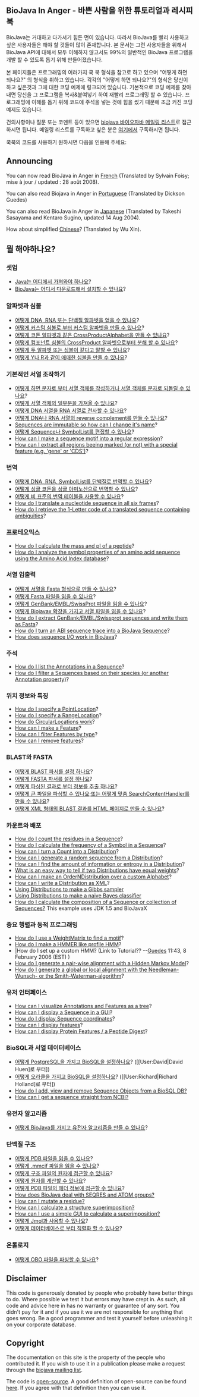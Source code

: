 ==BioJava In Anger - 바쁜 사람을 위한 튜토리얼과 레시피북==
BioJava는 거대하고 다가서기 힘든 면이 있습니다. 따라서 BioJava를 빨리 사용하고 싶은 사용자들은 해야 할 것들이 많이 존재합니다. 본 문서는 그런 사용자들을 위해서 BioJava API에 대해서 모두 이해하지 않고서도 99%의 일반적인 BioJava 프로그램을 개발 할 수 있도록 돕기 위해 만들어졌습니다.

본 페이지들은 프로그래밍의 여러가지 쿡 북 형식을 참고로 하고 있으며 "어떻게 하면 되나요?" 의 형식을 취하고 있습니다. 각각의 "어떻게 하면 되나요?"의 형식은 당신이 하고 싶은것과 그에 대한 코딩 예제에 링크되어 있습니다. 기본적으로 코딩 예제를 찾아내면 당신을 그 프로그램을 복사&붙여넣기 하여 재빨리 프로그래밍 할 수 있습니다.  프로그래밍에 이해를 돕기 위해 코드에 주석을 넣는 것에 힘을 썼기 때문에 조금 커진 코딩 예제도 있습니다. 

건의사항이나 질문 또는 코멘트 등이 있으면 [mailto:biojava-l@biojava.org biojava 바이오자바 메일링 리스트]로 접근하시면 됩니다. 메일링 리스트를 구독하고 싶은 분은 [http://biojava.org/mailman/listinfo/biojava-l 여기에서] 구독하시면 됩니다.

쿡북의 코드를 사용하기 원하시면 다음을 인용해 주세요:

{{Reference}}

== Announcing ==

You can now read BioJava in Anger in [[Biojava:CookbookFrench|French]] (Translated by Sylvain Foisy; mise &agrave; jour / updated : 28 août 2008).

You can also read Biojava in Anger in [[Biojava:CookbookPortuguese|Portuguese]] (Translated by Dickson Guedes)

You can also read BioJava in Anger in [http://www.geocities.jp/bio_portal/bj_in_anger_ja/ Japanese] (Translated by Takeshi Sasayama and Kentaro Sugino, updated 14 Aug 2004).

How about simplified [http://www.cbi.pku.edu.cn/chinese/documents/PUMA/biojava/index-cn.html Chinese]? (Translated by Wu Xin).



==뭘 해야하나요?==

===셋업===
* [http://java.sun.com/downloads/ Java는 어디에서 가져와야 하나요]?
* [[BioJavaKorean:GetStarted|BioJava는 어디서 다운로드해서 설치할 수 있나요]]?

=== 알파벳과 심볼 ===

* [[BiojavaKorean:Cookbook:Alphabets|어떻게 DNA, RNA 또는 단백질 알파벳을 얻을 수 있나요]]?
* [[Biojava:Cookbook:Alphabets:Custom|어떻게 커스텀 심볼로 부터 커스텀 알파벳을 만들 수 있나요]]?
* [[Biojava:Cookbook:Alphabets:CrossProduct|어떻게 코돈 알파벳과 같은 CrossProductAlphabet을 만들 수 있나요]]?
* [[Biojava:Cookbook:Alphabets:Component|어떻게 컴포넌트 심볼의 CrossProduct 알파벳으로부터 분해 할 수 있나요]]?
* [[Biojava:Cookbook:Alphabets:Cononical|어떻게 두 알파벳 또는 심볼이 같다고 말할 수 있나요]]?
* [[Biojava:Cookbook:Alphabets:Ambiguous|어떻게 Y나 R과 같이 애매한 심볼을 만들 수 있나요]]?

=== 기본적인 서열 조작하기 ===

* [[Biojava:Cookbook:Sequence|어떻게 하면 문자로 부터 서열 객체를 작성하거나 서열 객체를 문자로 되돌릴 수 있나요]]?
* [[Biojava:Cookbook:Sequence:SubSequence|어떻게 서열 객체의 일부분을 가져올 수 있나요]]?
* [[Biojava:Cookbook:Sequence:Transcribe|어떻게 DNA 서열을 RNA 서열로 전사할 수 있나요]]?
* [[Biojava:Cookbook:Sequence:Reverse|어떻게 DNA나 RNA 서열의 reverse complement를 만들 수 있나요]]?
* [[Biojava:Cookbook:Sequence:ChangeName|Sequences are immutable so how can I change it's name]]?
* [[Biojava:Cookbook:Sequence:Edit|어떻게 Sequence나 SymbolList를 편집할 수 있나요]]?
* [[Biojava:Cookbook:Sequence:Regex|How can I make a sequence motif into a regular expression]]?
* [[Biojava:Cookbook:Sequence:ExtractGeneRegions|How can I extract all regions beeing marked (or not) with a special feature (e.g. 'gene' or 'CDS')]]?

=== 번역 ===

* [[Biojava:Cookbook:Translation|어떻게 DNA, RNA, SymbolList를 단백질로 번역할 수 있나요]]?
* [[Biojava:Cookbook:Translation:Single|어떻게 싱글 코돈을 싱글 아미노산으로 번역할 수 있나요]]?
* [[Biojava:Cookbook:Translation:NonStandart|어떻게 비 표준의 번역 테이블을 사용할 수 있나요]]?
* [[Biojava:Cookbook:Translation:SixFrames|How do I translate a nucleotide sequence in all six frames]]?
* [[Biojava:Cookbook:Translation:OneLetterAmbi|How do I retrieve the 1-Letter code of a translated sequence containing ambiguities]]?

=== 프로테오믹스 ===

* [[Biojava:Cookbook:Proteomics|How do I calculate the mass and pI of a peptide]]?
* [[Biojava:Cookbook:Proteomics:AAindex|How do I analyze the symbol properties of an amino acid sequence using the Amino Acid Index database]]?

=== 서열 입출력 ===

* [[Biojava:Cookbook:SeqIO:WriteInFasta|어떻게 서열을 Fasta 형식으로 만들 수 있나요]]?
* [[Biojava:Cookbook:SeqIO:ReadFasta|어떻게 Fasta 파일을 읽을 수 있나요]]?
* [[Biojava:Cookbook:SeqIO:ReadGES|어떻게 GenBank/EMBL/SwissProt 파일을 읽을 수 있나요]]?
* [[Biojava:Cookbook:SeqIO:ReadGESBiojavax|어떻게 Biojavax 확장을 가지고 서열 파일을 읽을 수 있나요]]?
* [[Biojava:Cookbook:SeqIO:GBtoFasta|How do I extract GenBank/EMBL/Swissprot sequences and write them as Fasta]]?
* [[Biojava:Cookbook:SeqIO:ABItoSequence|How do I turn an ABI sequence trace into a BioJava Sequence]]?
* [[Biojava:Cookbook:SeqIO:Echo|How does sequence I/O work in BioJava]]?

=== 주석 ===

* [[BioJava:Cookbook:Annotations:List|How do I list the Annotations in a Sequence]]?
* [[BioJava:Cookbook:Annotations:Filter|How do I filter a Sequences based on their species (or another Annotation property)]]?

=== 위치 정보와 특징 ===

* [[BioJava:Cookbook:Locations:Point|How do I specify a PointLocation]]?
* [[BioJava:Cookbook:Locations:Range|How do I specify a RangeLocation]]?
* [[BioJava:Cookbook:Locations:Circular|How do CircularLocations work]]?
* [[BioJava:Cookbook:Locations:Feature|How can I make a Feature]]?
* [[BioJava:Cookbook:Locations:Filter|How can I filter Features by type]]?
* [[BioJava:Cookbook:Locations:Remove|How can I remove features]]?

=== BLAST와 FASTA ===

* [[BioJava:CookBook:Blast:Parser|어떻게 BLAST 파서를 설정 하나요]]?
* [[BioJava:CookBook:Fasta:Parser|어떻게 FASTA 파서를 설정 하나요]]?
* [[BioJava:CookBook:Blast:Extract|어떻게 파싱된 결과로 부터 정보를 추출 하나요]]?
* [[BioJava:CookBook:Blast:Echo|어떻게 큰 파일을 파싱할 수 있나요;또는 어떻게 맞춤  SearchContentHandler를 만들 수 있나요]]?
* [[BioJava:CookBook:Blast:XML|어떻게 XML 형태의 BLAST 결과를 HTML 페이지로 만들 수 있나요]]?

=== 카운트와 배포 ===

* [[BioJava:CookBook:Count:Residues|How do I count the residues in a Sequence]]?
* [[BioJava:CookBook:Count:Frequency|How do I calculate the frequency of a Symbol in a Sequence]]?
* [[BioJava:CookBook:Count:ToDistrib|How can I turn a Count into a Distribution]]?
* [[BioJava:CookBook:Distribution:RandomSeqs|How can I generate a random sequence from a Distribution]]?
* [[BioJava:CookBook:Distribution:Entropy|How can I find the amount of information or entropy in a Distribution]]?
* [[BioJava:CookBook:Distribution:Emission|What is an easy way to tell if two Distributions have equal weights]]?
* [[BioJava:CookBook:Distribution:Custom|How can I make an OrderNDistribution over a custom Alphabet]]?
* [[BioJava:CookBook:Distribution:XML|How can I write a Distribution as XML]]?
* [[BioJava:CookBook:Distribution:Gibbs|Using Distributions to make a Gibbs sampler]]
* [[BioJava:CookBook:Distribution:Bayes|Using Distributions to make a naive Bayes classifier]]
* [[Biojava:CookBook:Distribution:Composition|How do I calculate the composition of a Sequence or collection of Sequences?]] This example uses JDK 1.5 and BioJavaX


=== 중요 행렬과 동적 프로그래밍 ===

* [[BioJava:CookBook:DP:WeightMatrix|How do I use a WeightMatrix to find a motif]]?
* [[BioJava:CookBook:DP:HMM|How do I make a HMMER like profile HMM]]?
* |How do I set up a custom HMM? (Link to Tutorial?? --[[User:Guedes|Guedes]] 11:43, 8 February 2006 (EST) )
* [[BioJava:CookBook:DP:PairWise|How do I generate a pair-wise alignment with a Hidden Markov Model]]?
* [[BioJava:CookBook:DP:PairWise2|How do I generate a global or local alignment with the Needleman-Wunsch- or the Smith-Waterman-algorithm]]?

=== 유저 인터페이스 ===

* [[BioJava:CookBook:Interfaces:ViewAsTree|How can I visualize Annotations and Features as a tree]]?
* [[BioJava:CookBook:Interfaces:ViewInGUI|How can I display a Sequence in a GUI]]?
* [[BioJava:CookBook:Interfaces:Coordinates|How do I display Sequence coordinates]]?
* [[BioJava:CookBook:Interfaces:Features|How can I display features]]?
* [[BioJava:CookBook:Interfaces:ProteinPeptideFeatures|How can I display Protein Features / a Peptide Digest]]?

=== BioSQL과 서열 데이터베이스 ===

* [[BioJava:CookBook:BioSQL:SetupPostGre|어떻게 PostgreSQL을 가지고 BioSQL을 설정하나요]]? ([[User:David|David Huen]로 부터])
* [[BioJava:CookBook:BioSQL:SetupOracle|어떻게 오라클을 가지고 BioSQL을 설정하나요]]? ([[User:Richard|Richard Holland]로 부터])
* [[BioJava:CookBook:BioSQL:Manage|How do I add, view and remove Sequence Objects from a BioSQL DB?]]
* [[BioJava:CookBook:ExternalSources:NCBIFetch|How can I get a sequence straight from NCBI?]]

=== 유전자 알고리즘 ===

* [[BioJava:CookBook:GA|어떻게 BioJava를 가지고 유전자 알고리즘을 만들 수 있나요]]?

=== 단백질 구조 ===

* [[BioJava:CookBook:PDB:read|어떻게 PDB 파일을 읽을 수 있나요]]?
* [[BioJava:CookBook:PDB:mmcif|어떻게 .mmcif 파일을 읽을 수 있나요]]?
* [[BioJava:CookBook:PDB:atoms|어떻게 구조 파일의 원자에 접근할 수 있나요]]?
* [[BioJava:CookBook:PDB:atomsCalc|어떻게 원자를 계산할 수 있나요]]?
* [[BioJava:CookBook:PDB:header|어떻게 PDB 파일의 헤더 정보에 접근할 수 있나요]]?
* [[BioJava:CookBook:PDB:seqres|How does BioJava deal with SEQRES and ATOM groups?]]
* [[BioJava:CookBook:PDB:mutate|How can I mutate a residue?]]
* [[BioJava:CookBook:PDB:align|How can I calculate a structure superimposition?]]
* [[BioJava:CookBook:PDB:alignGUI|How can I use a simple GUI to calculate a superimposition?]]
* [[BioJava:CookBook:PDB:Jmol|어떻게 Jmol과 사용할 수 있나요]]?
* [[BioJava:CookBook:PDB:hibernate|어떻게 데이터베이스로 부터 직렬화 할 수 있나요]]?

=== 온톨로지 ===
* [[BioJava:CookBook:OBO:parse|어떻게 OBO 파일을 파싱할 수 있나요]]?

== Disclaimer ==

This code is generously donated by people who probably have better things to do. Where possible we test it but errors may have crept in. As such, all code and advice here in has no warranty or guarantee of any sort. You didn't pay for it and if you use it we are not responsible for anything that goes wrong. Be a good programmer and test it yourself before unleashing it on your corporate database.

== Copyright ==

The documentation on this site is the property of the people who contributed it. If you wish to use it in a publication please make a request through the [mailto:biojava-l@biojava.org biojava mailing list].

The code is [[wp:Open source|open-source]]. A good definition of open-source can be found [http://www.opensource.org/docs/definition_plain.php here]. If you agree with that definition then you can use it.
